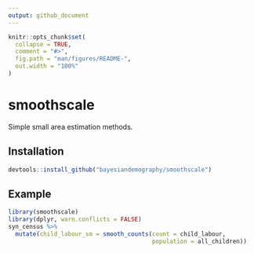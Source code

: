 ```yaml
---
output: github_document
---
```


<!-- README.md is generated from README.Rmd. Please edit that file -->

```r
knitr::opts_chunk$set(
  collapse = TRUE,
  comment = "#>",
  fig.path = "man/figures/README-",
  out.width = "100%"
)
```

# smoothscale

<!-- badges: start -->
<!-- badges: end -->

Simple small area estimation methods.

## Installation


``` r
devtools::install_github("bayesiandemography/smoothscale")
```

## Example


```r
library(smoothscale)
library(dplyr, warn.conflicts = FALSE)
syn_census %>%
  mutate(child_labour_sm = smooth_counts(count = child_labour,
                                         population = all_children))
```

